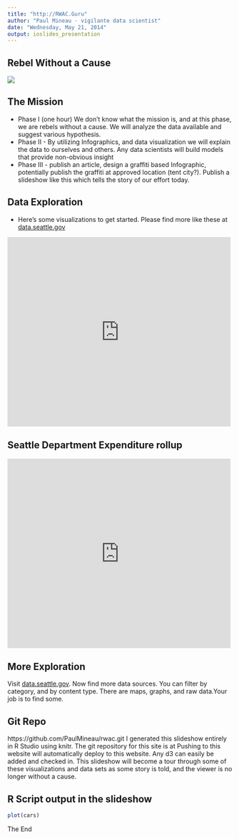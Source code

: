 ```yaml
---
title: "http://RWAC.Guru"
author: "Paul Mineau - vigilante data scientist"
date: "Wednesday, May 21, 2014"
output: ioslides_presentation
---
```


## Rebel Without a Cause
<img src="Albert-Camus.jpg" />

## The Mission

- Phase I (one hour) We don't know what the mission is, and at this phase, we are rebels without a cause. We will analyze the data available and suggest various hypothesis.
- Phase II - By utilizing Infographics, and data visualization we will explain the data to ourselves and others. Any data scientists will build models that provide non-obvious insight
- Phase III - publish an article, design a graffiti based Infographic, potentially publish the graffiti at approved location (tent city?). Publish a slideshow like this which tells the story of our effort today.

## Data Exploration 

- Here's some visualizations to get started. Please find more like these at <a href="http://data.seattle.gov" target="_blank">data.seattle.gov</a>

<div><iframe width="500px" title="SeattleCrime" height="425px" src="https://data.seattle.gov/w/fgy8-byjy/2myu-6xk5?cur=gnSzaeVKuZO&from=root" frameborder="0" scrolling="no"><a href="https://data.seattle.gov/Public-Safety/SeattleCrime/fgy8-byjy" title="SeattleCrime" target="_blank">SeattleCrime</a></iframe></div>


## Seattle Department Expenditure rollup
<div><iframe width="500px" title="Department Rollup - Pie Chart" height="425px" src="https://data.seattle.gov/w/sfv9-ahhf/2myu-6xk5?cur=i9QiT5MDj4f&from=root" frameborder="0" scrolling="no"><a href="https://data.seattle.gov/Finance/Department-Rollup-Pie-Chart/sfv9-ahhf" title="Department Rollup - Pie Chart" target="_blank">Department Rollup - Pie Chart</a></iframe></div>


## More Exploration
Visit <a href="http://data.seattle.gov" target="_blank">data.seattle.gov</a>. Now find more data sources. You can filter by category, and by content type. There are maps, graphs, and raw data.Your job is to find some.

## Git Repo
https://github.com/PaulMineau/rwac.git
I generated this slideshow entirely in R Studio using knitr. The git repository for this site is at 
Pushing to this website will automatically deploy to this website. Any d3 can easily be added and checked in. This slideshow will become a tour through some of these visualizations and data sets as some story is told, and the viewer is no longer without a cause.

## R Script output in the slideshow

```r
plot(cars)
```

The End
